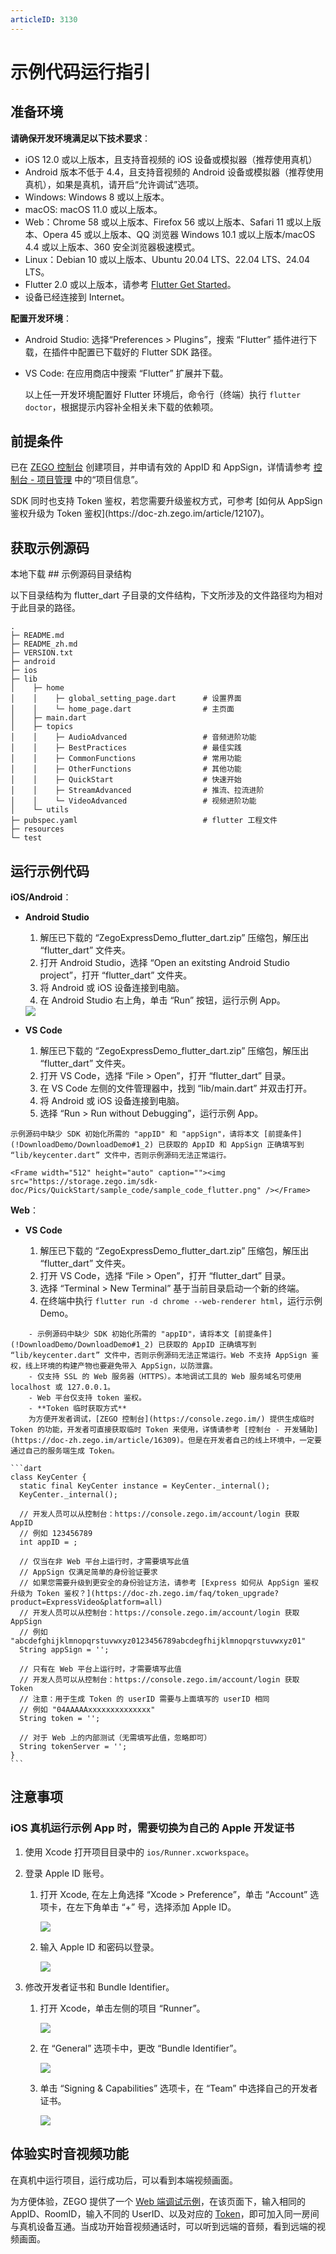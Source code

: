 ```yaml
---
articleID: 3130
---
```

# 示例代码运行指引


## 准备环境

**请确保开发环境满足以下技术要求**：
* iOS 12.0 或以上版本，且支持音视频的 iOS 设备或模拟器（推荐使用真机）
* Android 版本不低于 4.4，且支持音视频的 Android 设备或模拟器（推荐使用真机），如果是真机，请开启“允许调试”选项。
* Windows: Windows 8 或以上版本。
* macOS: macOS 11.0 或以上版本。
* Web：Chrome 58 或以上版本、Firefox 56 或以上版本、Safari 11 或以上版本、Opera 45 或以上版本、QQ 浏览器 Windows 10.1 或以上版本/macOS 4.4 或以上版本、360 安全浏览器极速模式。
* Linux：Debian 10 或以上版本、Ubuntu 20.04 LTS、22.04 LTS、24.04 LTS。
* Flutter 2.0 或以上版本，请参考 [Flutter Get Started](https://flutter.dev/docs/get-started/install)。
* 设备已经连接到 Internet。


**配置开发环境**：

* Android Studio: 选择“Preferences > Plugins”，搜索 “Flutter” 插件进行下载，在插件中配置已下载好的 Flutter SDK 路径。
* VS Code: 在应用商店中搜索 “Flutter” 扩展并下载。

    以上任一开发环境配置好 Flutter 环境后，命令行（终端）执行 `flutter doctor`，根据提示内容补全相关未下载的依赖项。

## 前提条件

已在 [ZEGO 控制台](https://console.zego.im) 创建项目，并申请有效的 AppID 和 AppSign，详情请参考 [控制台 - 项目管理](https://doc-zh.zego.im/article/12107) 中的“项目信息”。

<Warning title="注意">
SDK 同时也支持 Token 鉴权，若您需要升级鉴权方式，可参考 [如何从 AppSign 鉴权升级为 Token 鉴权](https://doc-zh.zego.im/article/12107)。
</Warning>

## 获取示例源码
<Card title="示例源码" href="https://storage.zego.im/express/example/video/flutter_dart/ZegoExpressDemo_flutter_dart.zip" target="_blank">
本地下载
</Card>
## 示例源码目录结构

以下目录结构为 flutter_dart 子目录的文件结构，下文所涉及的文件路径均为相对于此目录的路径。

```tree
.
├─ README.md
├─ README_zh.md
├─ VERSION.txt
├─ android
├─ ios
├─ lib
│    ├─ home
│    │    ├─ global_setting_page.dart      # 设置界面
│    │    └─ home_page.dart                # 主页面
│    ├─ main.dart
│    ├─ topics
│    │    ├─ AudioAdvanced                 # 音频进阶功能
│    │    ├─ BestPractices                 # 最佳实践
│    │    ├─ CommonFunctions               # 常用功能    
│    │    ├─ OtherFunctions                # 其他功能
│    │    ├─ QuickStart                    # 快速开始
│    │    ├─ StreamAdvanced                # 推流、拉流进阶
│    │    └─ VideoAdvanced                 # 视频进阶功能
│    └─ utils
├─ pubspec.yaml                            # flutter 工程文件
├─ resources
└─ test
```


## 运行示例代码

**iOS/Android**：

* **Android Studio**

    1. 解压已下载的 “ZegoExpressDemo_flutter_dart.zip” 压缩包，解压出 “flutter_dart” 文件夹。
    2. 打开 Android Studio，选择 “Open an exitsting Android Studio project”，打开 “flutter_dart” 文件夹。
    3. 将 Android 或 iOS 设备连接到电脑。
    4. 在 Android Studio 右上角，单击 “Run” 按钮，运行示例 App。
    <Frame width="512" height="auto" caption=""><img src="https://storage.zego.im/sdk-doc/Pics/Flutter/ZegoExpressEngine/flutter-run-android-studio.png" /></Frame>

* **VS Code**

    1. 解压已下载的 “ZegoExpressDemo_flutter_dart.zip” 压缩包，解压出 “flutter_dart” 文件夹。
    2. 打开 VS Code，选择 “File > Open”，打开 “flutter_dart” 目录。
    3. 在 VS Code 左侧的文件管理器中，找到 “lib/main.dart” 并双击打开。
    4. 将 Android 或 iOS 设备连接到电脑。
    5. 选择 “Run > Run without Debugging”，运行示例 App。

<Warning title="注意">


    示例源码中缺少 SDK 初始化所需的 "appID" 和 "appSign"，请将本文 [前提条件](!DownloadDemo/DownloadDemo#1_2) 已获取的 AppID 和 AppSign 正确填写到 “lib/keycenter.dart” 文件中，否则示例源码无法正常运行。  
    
</Warning>



    <Frame width="512" height="auto" caption=""><img src="https://storage.zego.im/sdk-doc/Pics/QuickStart/sample_code/sample_code_flutter.png" /></Frame>

**Web**：
* **VS Code**

    1. 解压已下载的 “ZegoExpressDemo_flutter_dart.zip” 压缩包，解压出 “flutter_dart” 文件夹。
    2. 打开 VS Code，选择 “File > Open”，打开 “flutter_dart” 目录。
    3. 选择 “Terminal > New Terminal” 基于当前目录启动一个新的终端。
    4. 在终端中执行 `flutter run -d chrome --web-renderer html`，运行示例 Demo。

<Warning title="注意">


        - 示例源码中缺少 SDK 初始化所需的 "appID"，请将本文 [前提条件](!DownloadDemo/DownloadDemo#1_2) 已获取的 AppID 正确填写到 “lib/keycenter.dart” 文件中，否则示例源码无法正常运行。Web 不支持 AppSign 鉴权，线上环境的构建产物也要避免带入 AppSign，以防泄露。
        - 仅支持 SSL 的 Web 服务器（HTTPS）。本地调试工具的 Web 服务域名可使用 localhost 或 127.0.0.1。
        - Web 平台仅支持 token 鉴权。
        - **Token 临时获取方式**
        为方便开发者调试，[ZEGO 控制台](https://console.zego.im/) 提供生成临时 Token 的功能，开发者可直接获取临时 Token 来使用，详情请参考 [控制台 - 开发辅助](https://doc-zh.zego.im/article/16309)。但是在开发者自己的线上环境中，一定要通过自己的服务端生成 Token。
    
</Warning>



    ```dart
    class KeyCenter {
      static final KeyCenter instance = KeyCenter._internal();
      KeyCenter._internal();

      // 开发人员可以从控制台：https://console.zego.im/account/login 获取 AppID
      // 例如 123456789
      int appID = ;

      // 仅当在非 Web 平台上运行时，才需要填写此值
      // AppSign 仅满足简单的身份验证要求
      // 如果您需要升级到更安全的身份验证方法，请参考 [Express 如何从 AppSign 鉴权升级为 Token 鉴权？](https://doc-zh.zego.im/faq/token_upgrade?product=ExpressVideo&platform=all)
      // 开发人员可以从控制台：https://console.zego.im/account/login 获取 AppSign
      // 例如 "abcdefghijklmnopqrstuvwxyz0123456789abcdegfhijklmnopqrstuvwxyz01"
      String appSign = '';

      // 只有在 Web 平台上运行时，才需要填写此值
      // 开发人员可以从控制台：https://console.zego.im/account/login 获取 Token
      // 注意：用于生成 Token 的 userID 需要与上面填写的 userID 相同
      // 例如 "04AAAAAxxxxxxxxxxxxxx"
      String token = '';

      // 对于 Web 上的内部测试（无需填写此值，忽略即可）
      String tokenServer = '';
    }
    ```

## 注意事项

### iOS 真机运行示例 App 时，需要切换为自己的 Apple 开发证书

1. 使用 Xcode 打开项目目录中的 `ios/Runner.xcworkspace`。
2. 登录 Apple ID 账号。
    1. 打开 Xcode, 在左上角选择 “Xcode > Preference”，单击 “Account” 选项卡，在左下角单击 “+” 号，选择添加 Apple ID。

        <Frame width="512" height="auto" caption=""><img src="https://storage.zego.im/sdk-doc/Pics/iOS/ZegoExpressEngine/Common/xcode-account.png" /></Frame>

    2. 输入 Apple ID 和密码以登录。

        <Frame width="512" height="auto" caption=""><img src="https://storage.zego.im/sdk-doc/Pics/iOS/ZegoExpressEngine/Common/xcode-login-apple-id.png" /></Frame>

3. 修改开发者证书和 Bundle Identifier。

    1. 打开 Xcode，单击左侧的项目 “Runner”。

        <Frame width="512" height="auto" caption=""><img src="https://storage.zego.im/sdk-doc/Pics/Flutter/ZegoExpressEngine/flutter-xcode-select-project.png" /></Frame>

    2. 在 “General” 选项卡中，更改 “Bundle Identifier”。

        <Frame width="512" height="auto" caption=""><img src="https://storage.zego.im/sdk-doc/Pics/Flutter/ZegoExpressEngine/flutter-xcode-bundle-identifier.png" /></Frame>

    3. 单击 “Signing & Capabilities” 选项卡，在 “Team” 中选择自己的开发者证书。

        <Frame width="512" height="auto" caption=""><img src="https://storage.zego.im/sdk-doc/Pics/Flutter/ZegoExpressEngine/flutter-xcode-team-signing.png" /></Frame>


## 体验实时音视频功能

在真机中运行项目，运行成功后，可以看到本端视频画面。

为方便体验，ZEGO 提供了一个 [Web 端调试示例](https://zegodev.github.io/zego-express-webrtc-sample/assistDev/index.html)，在该页面下，输入相同的 AppID、RoomID，输入不同的 UserID、以及对应的 [Token](https://doc-zh.zego.im/article/16309)，即可加入同一房间与真机设备互通。当成功开始音视频通话时，可以听到远端的音频，看到远端的视频画面。

